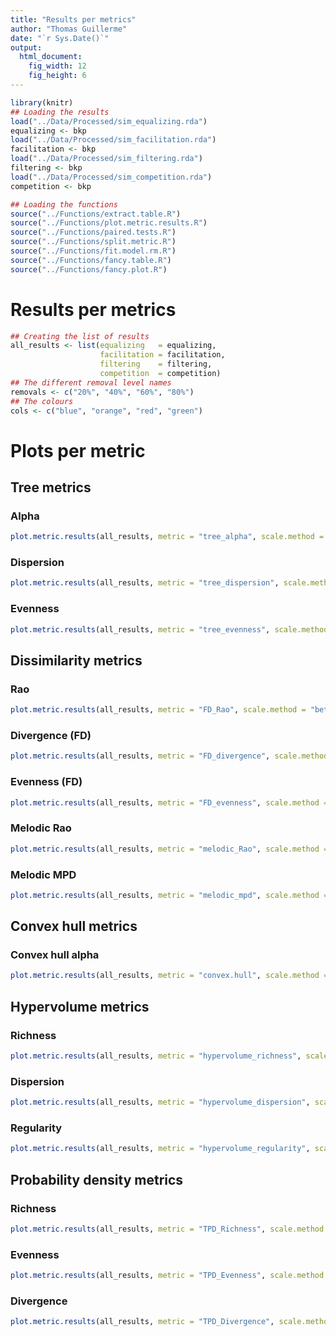 ```yaml
---
title: "Results per metrics"
author: "Thomas Guillerme"
date: "`r Sys.Date()`"
output:
  html_document:
    fig_width: 12
    fig_height: 6
---
```




```r
library(knitr)
## Loading the results
load("../Data/Processed/sim_equalizing.rda")
equalizing <- bkp
load("../Data/Processed/sim_facilitation.rda")
facilitation <- bkp
load("../Data/Processed/sim_filtering.rda")
filtering <- bkp
load("../Data/Processed/sim_competition.rda")
competition <- bkp
```

```r
## Loading the functions
source("../Functions/extract.table.R")
source("../Functions/plot.metric.results.R")
source("../Functions/paired.tests.R")
source("../Functions/split.metric.R")
source("../Functions/fit.model.rm.R")
source("../Functions/fancy.table.R")
source("../Functions/fancy.plot.R")
```

# Results per metrics

```r
## Creating the list of results
all_results <- list(equalizing   = equalizing,
                    facilitation = facilitation,
                    filtering    = filtering,
                    competition  = competition)
## The different removal level names
removals <- c("20%", "40%", "60%", "80%")
## The colours
cols <- c("blue", "orange", "red", "green")
```

# Plots per metric

## Tree metrics

### Alpha

```r
plot.metric.results(all_results, metric = "tree_alpha", scale.method = "between", level.names = removals, col = cols)
```

### Dispersion

```r
plot.metric.results(all_results, metric = "tree_dispersion", scale.method = "between", level.names = removals, col = cols)
```

### Evenness

```r
plot.metric.results(all_results, metric = "tree_evenness", scale.method = "between", level.names = removals, col = cols, legend.pos = "bottomright")
```

## Dissimilarity metrics 

### Rao

```r
plot.metric.results(all_results, metric = "FD_Rao", scale.method = "between", level.names = removals, col = cols, legend.pos = "bottomright")
```

### Divergence (FD)

```r
plot.metric.results(all_results, metric = "FD_divergence", scale.method = "between", level.names = removals, col = cols, legend.pos = "bottomright")
```

### Evenness (FD)

```r
plot.metric.results(all_results, metric = "FD_evenness", scale.method = "between", level.names = removals, col = cols, legend.pos = "bottomright")
```

### Melodic Rao

```r
plot.metric.results(all_results, metric = "melodic_Rao", scale.method = "between", level.names = removals, col = cols)
```

### Melodic MPD

```r
plot.metric.results(all_results, metric = "melodic_mpd", scale.method = "between", level.names = removals, col = cols)
```         

## Convex hull metrics

### Convex hull alpha

```r
plot.metric.results(all_results, metric = "convex.hull", scale.method = "between", level.names = removals, col = cols)
```  

## Hypervolume metrics

### Richness

```r
plot.metric.results(all_results, metric = "hypervolume_richness", scale.method = "between", level.names = removals, col = cols)
``` 

### Dispersion

```r
plot.metric.results(all_results, metric = "hypervolume_dispersion", scale.method = "between", level.names = removals, col = cols)
``` 

### Regularity

```r
plot.metric.results(all_results, metric = "hypervolume_regularity", scale.method = "between", level.names = removals, col = cols)
``` 

## Probability density metrics

### Richness

```r
plot.metric.results(all_results, metric = "TPD_Richness", scale.method = "between", level.names = removals, col = cols)
``` 

### Evenness

```r
plot.metric.results(all_results, metric = "TPD_Evenness", scale.method = "between", level.names = removals, col = cols)
``` 

### Divergence

```r
plot.metric.results(all_results, metric = "TPD_Divergence", scale.method = "between", level.names = removals, col = cols)
``` 

```r
```
